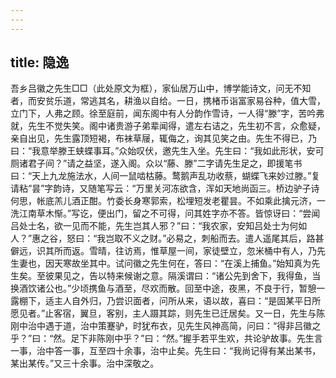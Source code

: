 ```yaml
---
---
---
```

title: 隐逸
---




吾乡吕徽之先生□□（此处原文为框），家仙居万山中，博学能诗文，问无不知者，而安贫乐道，常逃其名，耕渔以自给。一日，携楮币诣富家易谷种，值大雪，立门下，人弗之顾。徐至庭前，闻东阁中有人分韵作雪诗，一人得“滕”字，苦吟弗就，先生不觉失笑。阁中诸贵游子弟辈闻得，遣左右诘之，先生初不言，众愈疑，亲自出见，先生露顶短褐，布袜草屦，辄侮之，询其见笑之由。先生不得已，乃曰：“我意举滕王蛱蝶事耳。”众始叹伏，邀先生入坐。先生曰：“我如此形状，安可厕诸君子间？”请之益坚，遂入阁。众以“藤、滕”二字请先生足之，即援笔书曰：“天上九龙施法水，人间一鼠啮枯藤。鹜鹅声乱功收蔡，蝴蝶飞来妙过滕。”复请粘“昙”字韵诗，又随笔写云：“万里关河冻欲含，浑如天地尚函三。桥边驴子诗何思，帐底羔儿酒正酣。竹委长身寒郭索，松埋短发老瞿昙。不如乘此擒元济，一洗江南草木惭。”写讫，便出门，留之不可得，问其姓字亦不答。皆惊讶曰：“尝闻吕处士名，欲一见而不能，先生岂其人邪？”曰：“我农家，安知吕处士为何如人？”惠之谷，怒曰：“我岂取不义之财。”必易之，刺船而去。遣人遥尾其后，路甚僻远，识其所而返。雪晴，往访焉，惟草屋一间，家徒壁立，忽米桶中有人，乃先生妻也，因天寒故坐其中。试问徽之先生何在，答曰：“在溪上捕鱼。”始知真为先生矣。至彼果见之，告以特来候谢之意。隔溪谓曰：“诸公先到舍下，我得鱼，当换酒饮诸公也。”少顷携鱼与酒至，尽欢而散。回至中途，夜黑，不良于行，暂憩一露棚下，适主人自外归，乃尝识面者，问所从来，语以故，喜曰：“是固某平日所愿见者。”止客宿，翼旦，客别，主人蹑其踪，则先生已迁居矣。又一日，先生与陈刚中治中遇于道，治中策蹇驴，时犹布衣，见先生风神高简，问曰：“得非吕徽之乎？”曰：“然。足下非陈刚中乎？”曰：“然。”握手若平生欢，共论驴故事。先生言一事，治中答一事，互至四十余事，治中止矣。先生曰：“我尚记得有某出某书，某出某传。”又三十余事。治中深敬之。
